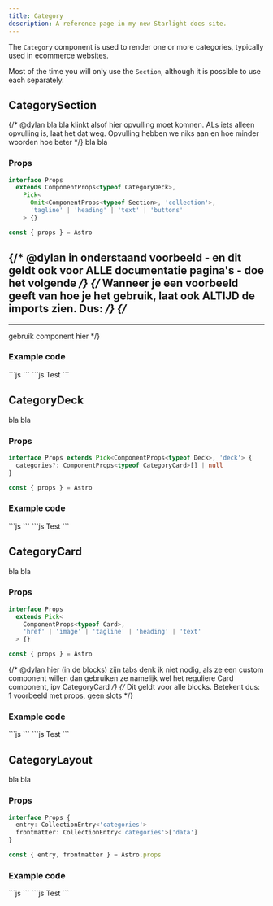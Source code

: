 ```yaml
---
title: Category
description: A reference page in my new Starlight docs site.
---
```




The `Category` component is used to render one or more categories, typically used in ecommerce websites.

Most of the time you will only use the `Section`, although it is possible to use each separately.

## CategorySection
{/* @dylan bla bla klinkt alsof hier opvulling moet komnen. ALs iets alleen opvulling is, laat het dat weg. Opvulling hebben we niks aan en hoe minder woorden hoe beter */}
bla bla

### Props

```ts
interface Props
  extends ComponentProps<typeof CategoryDeck>,
    Pick<
      Omit<ComponentProps<typeof Section>, 'collection'>,
      'tagline' | 'heading' | 'text' | 'buttons'
    > {}

const { props } = Astro
```

{/* @dylan in onderstaand voorbeeld - en dit geldt ook voor ALLE documentatie pagina's - doe het volgende */}
{/* Wanneer je een voorbeeld geeft van hoe je het gebruik, laat ook ALTIJD de imports zien. Dus: */}
{/* 
---
---

<Component/> gebruik component hier 
*/}


### Example code
<Tabs>
  <TabItem label="Self-closing">
    ```js
    <CategorySection text="Test" />
    ```
  </TabItem>
  <TabItem label="Slot">
    ```js
    <CategorySection>
      Test
    </CategorySection>
    ```
  </TabItem>
</Tabs>

<Window>
  <CategorySection text="Test" />
</Window>

## CategoryDeck
bla bla

### Props
```ts
interface Props extends Pick<ComponentProps<typeof Deck>, 'deck'> {
  categories?: ComponentProps<typeof CategoryCard>[] | null
}

const { props } = Astro
```

### Example code
<Tabs>
  <TabItem label="Self-closing">
    ```js
    <CategoryDeck text="Test" />
    ```
  </TabItem>
  <TabItem label="Slot">
    ```js
    <CategoryDeck>
      Test
    </CategoryDeck>
    ```
  </TabItem>
</Tabs>

<Window>
  <CategoryDeck text="Test" />
</Window>

## CategoryCard
bla bla

### Props
```ts
interface Props
  extends Pick<
    ComponentProps<typeof Card>,
    'href' | 'image' | 'tagline' | 'heading' | 'text'
  > {}

const { props } = Astro
```

{/* @dylan hier (in de blocks) zijn tabs denk ik niet nodig, als ze een custom component willen dan gebruiken ze namelijk wel het reguliere Card component, ipv CategoryCard */}
{/* Dit geldt voor alle blocks. Betekent dus: 1 voorbeeld met props, geen slots */}
### Example code
<Tabs>
  <TabItem label="Self-closing">
    ```js
    <CategoryCard text="Test" />
    ```
  </TabItem>
  <TabItem label="Slot">
    ```js
    <CategoryCard>
      Test
    </CategoryCard>
    ```
  </TabItem>
</Tabs>

<Window>
  <CategoryCard text="Test" />
</Window>

## CategoryLayout
bla bla

### Props
```ts
interface Props {
  entry: CollectionEntry<'categories'>
  frontmatter: CollectionEntry<'categories'>['data']
}

const { entry, frontmatter } = Astro.props
```

### Example code
<Tabs>
  <TabItem label="Self-closing">
    ```js
    <CategoryLayout text="Test" />
    ```
  </TabItem>
  <TabItem label="Slot">
    ```js
    <CategoryLayout>
      Test
    </CategoryLayout>
    ```
  </TabItem>
</Tabs>

<Window>
  <CategoryLayout text="Test" />
</Window>